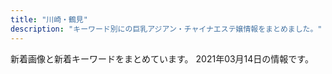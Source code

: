 ```yaml
---
title: "川崎・鶴見"
description: "キーワード別にの巨乳アジアン・チャイナエステ嬢情報をまとめました。"
---
```


新着画像と新着キーワードをまとめています。
2021年03月14日の情報です。

<DmmAffiliateIns />
<KeywordTable
  shops={
    [
    {
        "keywords": {},
        "url": "http://good.abnavi.info/",
        "img_links": [],
        "name": "GooD",
        "station": "JR\u9db4\u898b\u99c5\u6771\u53e3"
    },
    {
        "url": "https://hatsukoi.est.cm/",
        "keywords": {},
        "name": "\u521d\u604b",
        "img_links": [],
        "station": "JR\u9db4\u898b\u99c5\u6771\u53e3"
    },
    {
        "keywords": {},
        "name": "\u4e00\u76ee\u60da\u308c",
        "url": "https://hitomebore.tokyo/",
        "img_links": [
            "https://hitomebore.tokyo/img/images/nav_03.png",
            "https://hitomebore.tokyo/img/images/nav_04.png",
            "https://hitomebore.tokyo/img/r4.jpg",
            "https://hitomebore.tokyo/img/images/nav_01.png",
            "https://hitomebore.tokyo/img/r3.jpg",
            "https://hitomebore.tokyo/img/images/nav_05.png",
            "https://hitomebore.tokyo/img/r1.jpg",
            "https://hitomebore.tokyo/img/images/nav_06.png",
            "https://hitomebore.tokyo/img/images/nav_02.png",
            "https://hitomebore.tokyo/img/r2.jpg"
        ],
        "station": "JR\u9db4\u898b\u99c5\u6771\u53e3"
    },
    {
        "url": "http://genkimori.ests.jp/",
        "img_links": [],
        "name": "\u4eba\u9b5a\u306e\u604b",
        "station": "JR\u9db4\u898b\u99c5\u6771\u53e3",
        "keywords": {}
    },
    {
        "url": "http://rabbit.est.cm/",
        "name": "\u7e01\u5712",
        "station": "JR\u5ddd\u5d0e\u99c5\u6771\u53e3",
        "img_links": [
            "http://rabbit.est.cm/photos/sites/29/2020/11/2020110707012088.jpg",
            "http://rabbit.est.cm/images/mobile.jpg",
            "http://rabbit.est.cm/images/nbj2.jpg",
            "http://rabbit.est.cm/photos/sites/29/2017/03/girls03.jpg",
            "http://rabbit.est.cm/images/top.jpg",
            "http://rabbit.est.cm/photos/sites/29/2017/09/2017090411494123.jpg",
            "http://rabbit.est.cm/images/s_news.png",
            "http://rabbit.est.cm/photos/sites/29/2017/02/3.jpg",
            "http://rabbit.est.cm/photos/sites/29/2017/03/188375621118420915.jpg",
            "http://rabbit.est.cm/images/s_staff.png",
            "http://rabbit.est.cm/images/acc2.jpg",
            "http://rabbit.est.cm/images/acc5.jpg",
            "http://rabbit.est.cm/images/pick.png",
            "http://rabbit.est.cm/photos/sites/29/2018/08/2018081709473259.jpg",
            "http://rabbit.est.cm/images/acc4.jpg",
            "http://rabbit.est.cm/photos/sites/29/2017/04/01.jpg",
            "http://rabbit.est.cm/images/nbj3.jpg",
            "http://rabbit.est.cm/images/acc3.jpg"
        ],
        "keywords": {
            "86": 14,
            "D": 14
        }
    },
    {
        "station": "JR\u77e2\u5411\u99c5\u897f\u53e3",
        "url": "http://kafu.ests.co/",
        "keywords": {},
        "name": "\u5bf5\u6df1\u82b1\u98a8",
        "img_links": []
    },
    {
        "station": "\u4eac\u6025\u9db4\u898b\u99c5\u6771\u53e3",
        "img_links": [
            "http://tsurumi-est.xyz/images/mobile.png",
            "http://tsurumi-est.xyz/images/s_staff.png",
            "http://tsurumi-est.xyz/images/int1.jpg",
            "http://tsurumi-est.xyz/images/g3.jpg",
            "http://tsurumi-est.xyz/images/mens-esthe1.png",
            "http://tsurumi-est.xyz/g1.jpg",
            "http://cdn.dino-es.com/images/logo/88x31NewDinoEs.png",
            "http://tsurumi-est.xyz/g3.jpg",
            "http://tsurumi-est.xyz/g2.jpg",
            "http://tsurumi-est.xyz/images/flash.jpg",
            "http://tsurumi-est.xyz/images/s_staff1.png",
            "http://tsurumi-est.xyz/images/g0.jpg",
            "http://tsurumi-est.xyz/images/top.jpg",
            "http://tsurumi-est.xyz/images/flash2.jpg",
            "http://tsurumi-est.xyz/images/g2.jpg",
            "http://tsurumi-est.xyz/images/g5.jpg",
            "http://momipara.jp/img/link/momi88.jpg",
            "http://tsurumi-est.xyz/g0.jpg",
            "http://tsurumi-est.xyz/images/g1.jpg",
            "http://tsurumi-est.xyz/images/int2.jpg"
        ],
        "name": "Smile",
        "url": "http://tsurumi-est.xyz/",
        "keywords": {
            "C": 16,
            "E": 2,
            "D": 4
        }
    },
    {
        "keywords": {
            "C": 10,
            "85": 13,
            "86": 39,
            "D": 52
        },
        "name": "\u7518\u5473\u6599",
        "station": "JR\u9db4\u898b\u99c5\u6771\u53e3",
        "url": "https://kanmiryou.xyz.mn/",
        "img_links": [
            "https://kanmiryou.xyz.mn/images/room4.jpg",
            "https://kanmiryou.xyz.mn/photos/sites/40/2021/03/2021030614173823.jpg",
            "https://kanmiryou.xyz.mn/images/s1.jpg",
            "https://kanmiryou.xyz.mn/images/s_news.jpg",
            "https://kanmiryou.xyz.mn/photos/sites/40/2021/03/2021030614173780.jpg",
            "https://kanmiryou.xyz.mn/images/news_bj2.jpg",
            "https://kanmiryou.xyz.mn/images/s2.jpg",
            "https://kanmiryou.xyz.mn/images/tel.jpg",
            "https://kanmiryou.xyz.mn/images/room3.jpg",
            "https://kanmiryou.xyz.mn/images/new.jpg",
            "https://kanmiryou.xyz.mn/images/mobile.jpg",
            "https://kanmiryou.xyz.mn/images/room1.jpg",
            "https://kanmiryou.xyz.mn/images/room2.jpg",
            "https://kanmiryou.xyz.mn/photos/sites/40/2021/03/2021030618231353.jpg",
            "https://kanmiryou.xyz.mn/images/s_face.jpg",
            "https://kanmiryou.xyz.mn/photos/sites/40/2021/03/2021030614173724.jpg",
            "https://kanmiryou.xyz.mn/images/top.jpg",
            "https://kanmiryou.xyz.mn/images/s_staff.jpg"
        ]
    },
    {
        "station": "JR\u9db4\u898b\u99c5\u6771\u53e3",
        "img_links": [
            "http://esthe-heal.com/staff/rui/01mb.jpg",
            "http://esthe-heal.com/staff/yuyu/01.jpg",
            "http://esthe-heal.com/staff/sakura/01.jpg",
            "http://esthe-heal.com/staff/kana/01mb.jpg",
            "http://esthe-heal.com/img/ttl_pickup.png",
            "http://esthe-heal.com/staff/sayuri/01mb.jpg",
            "http://esthe-heal.com/staff/aya/01mb.jpg",
            "http://esthe-heal.com/img/ttl_mobile.png",
            "http://esthe-heal.com/i/files/homeimg.jpg",
            "http://esthe-heal.com/staff/haruna/01.jpg",
            "http://esthe-heal.com/staff/haruna/01mb.jpg",
            "http://esthe-heal.com/staff/rubi/01mb.jpg",
            "http://esthe-heal.com/staff/sayuri/01.jpg",
            "http://esthe-heal.com/staff/momo/01mb.jpg",
            "http://esthe-heal.com/img/link/koko_234x60.png",
            "http://esthe-heal.com/staff/rui/01.jpg",
            "http://esthe-heal.com/staff/mimi/01mb.jpg",
            "http://esthe-heal.com/staff/mimi/01.jpg",
            "http://esthe-heal.com/staff/miho/01mb.jpg",
            "http://esthe-heal.com/staff/yuki/01.jpg",
            "http://esthe-heal.com/staff/sakura/01mb.jpg",
            "http://esthe-heal.com/img/ttl_recbnr.png",
            "http://esthe-heal.com/staff/momo/01.jpg",
            "http://esthe-heal.com/img/att.jpg",
            "http://esthe-heal.com/staff/rubi/01.jpg",
            "http://esthe-heal.com/staff/kaori/01mb.jpg",
            "http://esthe-heal.com/staff/sizuka/01.jpg",
            "http://esthe-heal.com/staff/kana/01.jpg",
            "http://esthe-heal.com/staff/yuyu/01mb.jpg",
            "http://esthe-heal.com/staff/sizuka/01mb.jpg",
            "http://esthe-heal.com/staff/miho/01.jpg",
            "http://esthe-heal.com/img/ttl_wnew.png",
            "http://esthe-heal.com/img/ttl_staff.png",
            "http://esthe-heal.com/pic/head.jpg",
            "http://esthe-heal.com/staff/kaori/01.jpg",
            "http://esthe-heal.com/staff/yuki/01mb.jpg",
            "http://esthe-heal.com/staff/aya/01.jpg"
        ],
        "url": "http://esthe-heal.com/",
        "keywords": {
            "C": 23
        },
        "name": "Yulala"
    },
    {
        "keywords": {
            "G": 2,
            "\u30bb\u30af\u30b7\u30fc": 2,
            "\u80f8": 1
        },
        "station": "JR\u9db4\u898b\u99c5\u6771\u53e3",
        "url": "http://www.fukuen.in/",
        "name": "\u798f\u7e01\u30fbFUKUEN",
        "img_links": [
            "http://www.fukuen.in/img/girl/list/swest5751a73c1d67d106b755f2a10f214b1fb.jpg",
            "http://www.fukuen.in/img/girl/list/slist48970948df1b5f673ddccf8bdc1c27ca3.jpg",
            "http://www.fukuen.in/img/girl/extra/risa_20200923_5.jpg",
            "http://www.fukuen.in/img/girl/main/smain425ef08e32ca6d2936eee599647ef1be42.jpg",
            "http://www.fukuen.in/img/girl/main/smain746910286ab0a44682bfc6f093f287b998.jpg",
            "http://www.fukuen.in/img/material/shiatsu4rev1.jpg",
            "http://www.fukuen.in/img/material/shiatsu5rev1.jpg",
            "http://www.fukuen.in/img/girl/main/smain13372fb92a183b52eed6697b1dc18d650f.jpg",
            "http://www.fukuen.in/img/material/oil1.jpg",
            "http://www.fukuen.in/img/girl/main/smain114a604c7246ee7ef21ea1371bf0f8ae541.jpg",
            "http://www.fukuen.in/img/material/bath.jpg",
            "http://www.fukuen.in/img/girl/extra/hotaru200809_1min75.jpg",
            "http://www.fukuen.in/img/girl/list/slist7a7cd4a2a61a08aea05c874262bd2983c.jpg",
            "http://www.fukuen.in/img/material/sentai4.jpg",
            "http://www.fukuen.in/img/girl/main/smain1435a475e5294d8872e2908b6e44ff2fd28.jpg",
            "http://www.fukuen.in/img/girl/main/smain81429f69a5e0facf26b5c596ab5374c79a.jpg",
            "http://www.fukuen.in/img/material/akasuri3.jpg",
            "http://www.fukuen.in/img/girl/main/smain23a5f5188f9c41ddb221fc0bead2a8556b.jpg",
            "http://www.fukuen.in/img/material/sentai6rev1.jpg",
            "http://www.fukuen.in/img/girl/list/slist21d95f10417cbe687c362ac86a6caaf51.jpg",
            "http://www.fukuen.in/img/girl/pickup/pickup20200705191440.jpg",
            "http://www.fukuen.in/img/girl/extra/ai_20200914_1.jpg",
            "http://www.fukuen.in/img/girl/list/slist5751a73c1d67d106b755f2a10f214b1fb.jpg",
            "http://www.fukuen.in/img/girl/pickup/pickup20200705191524.jpg",
            "http://www.fukuen.in/img/girl/main/smain52fb1c032274e28d599eed619e1bedc3e4.jpg",
            "http://www.fukuen.in/img/girl/extra/risa_20200923_4.jpg",
            "http://www.fukuen.in/img/girl/main/smain513f8bf8e4517330b71f7b182328a05400.jpg",
            "http://www.fukuen.in/img/girl/extra/haruka_20210313_5.jpg",
            "http://www.fukuen.in/img/girl/main/smain141e48573960397dac752f153b86f52127e.jpg",
            "http://www.fukuen.in/img/girl/list/swest25902fb05705d4f4dcd3bb55fc78d46ee.jpg",
            "http://www.fukuen.in/img/girl/main/smain721ab20435a050b6117e25de016c851a5e.jpg",
            "http://www.fukuen.in/img/girl/main/smain11372fb92a183b52eed6697b1dc18d650f.jpg",
            "http://www.fukuen.in/img/material/akasuri6rev1.jpg",
            "http://www.fukuen.in/img/girl/extra/haruka_20210313_3.jpg",
            "http://www.fukuen.in/img/girl/list/slist13198a095a589d6e99c04b29b48a066f60.jpg",
            "http://www.fukuen.in/img/girl/main/smain21a5f5188f9c41ddb221fc0bead2a8556b.jpg",
            "http://www.fukuen.in/img/girl/extra/yuki_20210310_4.jpg",
            "http://www.fukuen.in/img/girl/main/smain113a604c7246ee7ef21ea1371bf0f8ae541.jpg",
            "http://www.fukuen.in/img/girl/extra/hotaru200809_4min75.jpg",
            "http://www.fukuen.in/img/camp/20210303_spring.png",
            "http://www.fukuen.in/img/material/image_auth.png",
            "http://www.fukuen.in/img/girl/extra/risa_20200923_3.jpg",
            "http://www.fukuen.in/img/girl/pickup/pickup20200705191159.jpg",
            "http://www.fukuen.in/img/girl/list/swest145a475e5294d8872e2908b6e44ff2fd28.jpg",
            "http://www.fukuen.in/img/girl/extra/hotaru200809_2min75.jpg",
            "http://www.fukuen.in/img/girl/list/swest8fbaefba79306aed7d52f3369481c4f79.jpg",
            "http://www.fukuen.in/img/girl/extra/ai_20200914_2.jpg",
            "http://www.fukuen.in/img/girl/extra/yuki_20210310_7.jpg",
            "http://www.fukuen.in/img/girl/main/smain8415e8cbb1c49eb7c8caa026cbfa4e5e53.jpg",
            "http://www.fukuen.in/img/girl/extra/yuki_20210310_5.jpg",
            "http://www.fukuen.in/img/material/akasuri1.jpg",
            "http://www.fukuen.in/img/girl/extra/ai_20200914_3.jpg",
            "http://www.fukuen.in/img/material/sentai1.jpg",
            "http://www.fukuen.in/img/material/front.jpg",
            "http://www.fukuen.in/img/girl/extra/yuki_20210310_6.jpg",
            "http://www.fukuen.in/img/material/shiatsu2.jpg",
            "http://www.fukuen.in/img/material/oil6.jpg",
            "http://www.fukuen.in/img/girl/main/smain11154c6465b3e80f1950af663ae9de86840.jpg",
            "http://www.fukuen.in/img/material/shiatsu6.jpg",
            "http://www.fukuen.in/img/girl/main/smain1425a475e5294d8872e2908b6e44ff2fd28.jpg",
            "http://www.fukuen.in/img/girl/main/smain134ec1dcb677e5be350bb150449f6c30de9.jpg",
            "http://www.fukuen.in/img/material/sentai3.jpg",
            "http://www.fukuen.in/img/girl/list/slist11a00cec64c1902f8f81d6458bd81ecc3.jpg",
            "http://www.fukuen.in/img/material/akasuri4.jpg",
            "http://www.fukuen.in/img/girl/main/smain41f486b583999cfcec7913d7843c608159.jpg",
            "http://www.fukuen.in/img/girl/main/smain22a5f5188f9c41ddb221fc0bead2a8556b.jpg",
            "http://www.fukuen.in/img/girl/extra/yuki_20210310_3.jpg",
            "http://www.fukuen.in/img/girl/main/smain133ec1dcb677e5be350bb150449f6c30de9.jpg",
            "http://www.fukuen.in/img/girl/list/swest13a9012a45cd10e4bbf815bf1cd1dfb50a.jpg",
            "http://www.fukuen.in/img/girl/main/smain711ab20435a050b6117e25de016c851a5e.jpg",
            "http://www.fukuen.in/img/girl/extra/ai_20200914_4.jpg",
            "http://www.fukuen.in/img/material/shiatsu1.jpg",
            "http://www.fukuen.in/img/girl/extra/yuki_20210310_1.jpg",
            "http://www.fukuen.in/img/girl/list/swest1154c6465b3e80f1950af663ae9de86840.jpg",
            "http://www.fukuen.in/img/camp/20200610_shinki.jpg",
            "http://www.fukuen.in/img/material/sentai2.jpg",
            "http://www.fukuen.in/img/girl/extra/hotaru200809_3min75.jpg",
            "http://www.fukuen.in/img/girl/main/smain736910286ab0a44682bfc6f093f287b998.jpg",
            "http://www.fukuen.in/img/girl/list/swest4f486b583999cfcec7913d7843c608159.jpg",
            "http://www.fukuen.in/img/girl/main/smain53fb1c032274e28d599eed619e1bedc3e4.jpg",
            "http://www.fukuen.in/img/girl/main/smain131a9012a45cd10e4bbf815bf1cd1dfb50a.jpg",
            "http://www.fukuen.in/img/material/akasuri2rev1.jpg",
            "http://www.fukuen.in/img/girl/main/smain12372fb92a183b52eed6697b1dc18d650f.jpg",
            "http://www.fukuen.in/img/girl/main/smain135ec1dcb677e5be350bb150449f6c30de9.jpg",
            "http://www.fukuen.in/img/girl/main/smain115a604c7246ee7ef21ea1371bf0f8ae541.jpg",
            "http://www.fukuen.in/img/girl/main/smain132ec1dcb677e5be350bb150449f6c30de9.jpg",
            "http://www.fukuen.in/img/material/akasuri5rev1.jpg",
            "http://www.fukuen.in/img/material/arrow_prev.png",
            "http://www.fukuen.in/img/girl/list/swest11a00cec64c1902f8f81d6458bd81ecc3.jpg",
            "http://www.fukuen.in/img/material/oil2.jpg",
            "http://www.fukuen.in/img/girl/extra/haruka_20210313_2.jpg",
            "http://www.fukuen.in/img/girl/extra/haruka_20210313_4.jpg",
            "http://www.fukuen.in/img/girl/list/slist1154c6465b3e80f1950af663ae9de86840.jpg",
            "http://www.fukuen.in/img/girl/extra/haruka_20210313_1.jpg",
            "http://www.fukuen.in/img/girl/main/smain14440463708cafed5ed2857e0fb652102bb.jpg",
            "http://www.fukuen.in/img/material/sentai5rev1.jpg",
            "http://www.fukuen.in/img/girl/main/smain82429f69a5e0facf26b5c596ab5374c79a.jpg",
            "http://www.fukuen.in/img/girl/pickup/pickup20200705191051.jpg",
            "http://www.fukuen.in/img/girl/list/slist8fbaefba79306aed7d52f3369481c4f79.jpg",
            "http://www.fukuen.in/img/girl/extra/risa_20200923_1.jpg",
            "http://www.fukuen.in/img/girl/extra/yuki_20210310_2.jpg",
            "http://www.fukuen.in/img/girl/main/smain112a604c7246ee7ef21ea1371bf0f8ae541.jpg",
            "http://www.fukuen.in/img/material/oil3.jpg",
            "http://www.fukuen.in/img/girl/main/smain435ef08e32ca6d2936eee599647ef1be42.jpg",
            "http://www.fukuen.in/img/girl/main/smain83429f69a5e0facf26b5c596ab5374c79a.jpg",
            "http://www.fukuen.in/img/girl/extra/risa_20200923_2.jpg",
            "http://www.fukuen.in/img/girl/list/swest72b8648aae56da25b7c7573dc007cc2de.jpg",
            "http://www.fukuen.in/img/material/arrow_next.png",
            "http://www.fukuen.in/img/material/oil5.jpg",
            "http://www.fukuen.in/img/material/shiatsu3.jpg",
            "http://www.fukuen.in/img/material/oil4.jpg",
            "http://www.fukuen.in/img/girl/list/slist14e48573960397dac752f153b86f52127e.jpg",
            "http://www.fukuen.in/img/girl/main/smain14540463708cafed5ed2857e0fb652102bb.jpg"
        ]
    },
    {
        "url": "http://baburin.iest.info/",
        "img_links": [
            "http://baburin.iest.info/photos/sites/2/2018/03/1.jpg",
            "http://baburin.iest.info/images/acc.jpg",
            "http://baburin.iest.info/images/acc1.jpg",
            "http://baburin.iest.info/photos/sites/2/2018/11/2018112214225177.jpg",
            "http://baburin.iest.info/photos/sites/2/2020/10/2020100615314175.jpg",
            "http://baburin.iest.info/images/s_info.jpg",
            "http://baburin.iest.info/images/mibile.jpg",
            "http://baburin.iest.info/images/s_news.jpg",
            "http://baburin.iest.info/photos/sites/2/2019/06/2019062312555740.jpg",
            "http://baburin.iest.info/photos/sites/2/2020/02/2020021216314936.jpg",
            "http://baburin.iest.info/photos/sites/2/2018/06/2018063004421199.jpg",
            "http://baburin.iest.info/photos/sites/2/2019/12/2019121012234134.jpg",
            "http://baburin.iest.info/photos/sites/2/2018/06/2018062508384319.jpg",
            "http://baburin.iest.info/photos/sites/2/2018/10/2018103017042054.jpg",
            "http://baburin.iest.info/photos/sites/2/2019/12/2019121012290043.jpg",
            "http://baburin.iest.info/photos/sites/2/2018/09/2018091006542340.jpg",
            "http://baburin.iest.info/images/top.png",
            "http://baburin.iest.info/images/staff0.jpg",
            "http://baburin.iest.info/photos/sites/2/2019/12/2019121012271150.jpg",
            "http://baburin.iest.info/images/s_staff.jpg",
            "http://baburin.iest.info/images/s_pick.jpg",
            "http://baburin.iest.info/photos/sites/2/2020/02/2020020617495273.jpg",
            "http://baburin.iest.info/photos/sites/2/2018/07/2018072409124390.jpg",
            "http://baburin.iest.info/photos/sites/2/2019/12/2019121112381870.jpg",
            "http://baburin.iest.info/images/s_face.jpg",
            "http://baburin.iest.info/photos/sites/2/2018/12/2018120114132410.jpg"
        ],
        "name": "\u30d0\u30d6\u308a\u3093\u5a18",
        "keywords": {
            "82": 13,
            "D": 128,
            "85": 39,
            "E": 13,
            "83": 13,
            "C": 52,
            "87": 91,
            "88": 11,
            "86": 52
        },
        "station": "\u4eac\u6025\u9db4\u898b\u99c5\u6771\u53e3"
    },
    {
        "keywords": {},
        "url": "http://massage-salon.xyz/",
        "img_links": [
            "http://massage-salon.xyz/wp-content/uploads/2018/11/IMG_6692-300x200.jpg",
            "http://massage-salon.xyz/wp-content/themes/template-salon2/images/main3.jpg",
            "http://massage-salon.xyz/wp-content/uploads/2018/04/s2-500x467.jpg",
            "http://massage-salon.xyz/wp-content/uploads/2019/02/IMG_0144.jpg",
            "http://massage-salon.xyz/wp-content/uploads/2019/02/IMG_0142-201x300.jpg",
            "http://massage-salon.xyz/wp-content/uploads/2019/02/IMG_0142-500x750.jpg",
            "http://cdn.dino-es.com/images/logo/200x40DinoEs.png",
            "http://massage-salon.xyz/wp-content/themes/template-salon2/images/header-tel.png",
            "http://massage-salon.xyz/wp-content/uploads/2019/02/IMG_0142-686x1024.jpg",
            "http://massage-salon.xyz/wp-content/uploads/2019/02/IMG_0144-500x750.jpg",
            "http://massage-salon.xyz/wp-content/uploads/2018/12/img_6768.jpg",
            "http://massage-salon.xyz/wp-content/themes/template-salon2/images/main1.jpg",
            "http://massage-salon.xyz/wp-content/uploads/2018/04/s4.jpg",
            "http://massage-salon.xyz/wp-content/uploads/2018/12/img_6766-182x300.jpg",
            "http://massage-salon.xyz/wp-content/themes/template-salon2/images/main2.jpg",
            "http://massage-salon.xyz/wp-content/themes/template-salon2/images/noimg.jpg",
            "http://massage-salon.xyz/wp-content/uploads/2019/02/IMG_0144-185x300.jpg",
            "http://massage-salon.xyz/wp-content/uploads/2018/04/s2.jpg",
            "http://massage-salon.xyz/wp-content/uploads/2019/03/IMG_0208-300x200.jpg",
            "http://massage-salon.xyz/wp-content/uploads/2018/04/s3-500x467.jpg",
            "http://massage-salon.xyz/wp-content/uploads/2018/04/s3.jpg",
            "http://massage-salon.xyz/wp-content/uploads/2018/04/s1-500x466.jpg",
            "http://massage-salon.xyz/wp-content/uploads/2018/12/img_6768-181x300.jpg",
            "http://massage-salon.xyz/wp-content/uploads/2018/04/s4-500x467.jpg",
            "http://massage-salon.xyz/wp-content/uploads/2018/12/img_6766.jpg",
            "http://massage-salon.xyz/wp-content/uploads/2018/04/s1.jpg"
        ],
        "name": "\u723d\u3084\u304b\u306a\u671d",
        "station": "JR\u5ddd\u5d0e\u99c5\u6771\u53e3"
    },
    {
        "name": "Lucky\u30fb\u30e9\u30c3\u30ad\u30fc",
        "img_links": [
            "http://t-lucky.work/sp/menu/interior.jpg",
            "http://t-lucky.work/sp/images/rec1.jpg",
            "http://t-lucky.work/images/9.jpg",
            "http://t-lucky.work/img/yuki1.jpg",
            "http://t-lucky.work/img/rei1.jpg",
            "http://t-lucky.work/img/yuyu1.jpg",
            "http://t-lucky.work/sp/images/int2.jpg",
            "http://t-lucky.work/staff/yuki.jpg",
            "http://t-lucky.work/images/news.jpg",
            "http://t-lucky.work/staff/yuyu.jpg",
            "http://t-lucky.work/images/int1.jpg",
            "http://t-lucky.work/sp/images/newsb.jpg",
            "http://t-lucky.work/img/mimi1.jpg",
            "http://t-lucky.work/sp/images/pc.jpg",
            "http://t-lucky.work/sp/staff/aya.jpg",
            "http://t-lucky.work/sp/images/tel.jpg",
            "http://t-lucky.work/sp/staff/rei.jpg",
            "http://t-lucky.work/sp/img/rei1.jpg",
            "http://t-lucky.work/img/yumi1.jpg",
            "http://t-lucky.work/images/head.jpg",
            "http://t-lucky.work/sp/images/b3.jpg",
            "http://t-lucky.work/img/aya1.jpg",
            "http://t-lucky.work/sp/images/ac1.jpg",
            "http://t-lucky.work/sp/images/sys2.jpg",
            "http://t-lucky.work/images/staff_t.jpg",
            "http://t-lucky.work/sp/img/yuki1.jpg",
            "http://t-lucky.work/staff/emi.jpg",
            "http://t-lucky.work/images/b1.jpg",
            "http://t-lucky.work/images/b3.jpg",
            "http://t-lucky.work/sp/menu/top.jpg",
            "http://t-lucky.work/sp/images/menu/staff.jpg",
            "http://t-lucky.work/sp/staff/yuki.jpg",
            "http://t-lucky.work/staff/yumi.jpg",
            "http://t-lucky.work/sp/img/mimi1.jpg",
            "http://t-lucky.work/images/5.jpg",
            "http://t-lucky.work/sp/img/yuyu1.jpg",
            "http://t-lucky.work/images/2.jpg",
            "http://t-lucky.work/sp/images/top.jpg",
            "http://t-lucky.work/sp/img/emi1.jpg",
            "http://t-lucky.work/staff/mika.jpg",
            "http://t-lucky.work/sp/images/menu/top.jpg",
            "http://t-lucky.work/images/sys4.jpg",
            "http://t-lucky.work/images/sm.jpg",
            "http://t-lucky.work/sp/staff/mimi.jpg",
            "http://t-lucky.work/img/mika1.jpg",
            "http://t-lucky.work/images/3.jpg",
            "http://t-lucky.work/sp/images/b1.jpg",
            "http://t-lucky.work/sp/images/news.jpg",
            "http://t-lucky.work/images/b2.jpg",
            "http://t-lucky.work/sp/images/topgirl.jpg",
            "http://t-lucky.work/images/interior_t.jpg",
            "http://t-lucky.work/sp/images/interior_t.jpg",
            "http://t-lucky.work/images/8.jpg",
            "http://t-lucky.work/images/line.png",
            "http://t-lucky.work/sp/images/sys1.jpg",
            "http://t-lucky.work/sp/img/aya1.jpg",
            "http://t-lucky.work/sp/staff/mika.jpg",
            "http://t-lucky.work/images/tr.jpg",
            "http://t-lucky.work/sp/staff/yumi.jpg",
            "http://t-lucky.work/sp/images/footer.jpg",
            "http://t-lucky.work/sp/img/mika1.jpg",
            "http://t-lucky.work/sp/staff/rina.jpg",
            "http://t-lucky.work/sp/images/int1.jpg",
            "http://t-lucky.work/images/sys2.jpg",
            "http://t-lucky.work/sp/staff/yuyu.jpg",
            "http://t-lucky.work/sp/img/yumi1.jpg",
            "http://t-lucky.work/sp/images/head.jpg",
            "http://t-lucky.work/images/sys3.jpg",
            "http://t-lucky.work/staff/rina.jpg",
            "http://t-lucky.work/img/emi1.jpg",
            "http://t-lucky.work/images/6.jpg",
            "http://t-lucky.work/sp/staff/emi.jpg",
            "http://t-lucky.work/images/sys1.jpg",
            "http://t-lucky.work/sp/img/rina1.jpg",
            "http://t-lucky.work/images/4.jpg",
            "http://t-lucky.work/images/int2.jpg",
            "http://t-lucky.work/staff/aya.jpg",
            "http://t-lucky.work/images/1.jpg",
            "http://t-lucky.work/sp/images/b2.jpg",
            "http://t-lucky.work/staff/rei.jpg",
            "http://t-lucky.work/sp/images/staff_t.jpg",
            "http://t-lucky.work/sp/menu/staff.jpg",
            "http://t-lucky.work/images/7.jpg",
            "http://t-lucky.work/img/rina1.jpg",
            "http://t-lucky.work/staff/mimi.jpg",
            "http://t-lucky.work/images/ta.jpg"
        ],
        "url": "http://t-lucky.work/",
        "keywords": {},
        "station": "\u9db4\u898b\u99c5\u6771\u53e3"
    },
    {
        "url": "https://tsurumi-mensesthe.com/",
        "station": "JR\u9db4\u898b\u99c5\u897f\u53e3",
        "img_links": [
            "https://tsurumi-mensesthe.com/staff/riri-l2.jpg",
            "https://tsurumi-mensesthe.com/footer/footer-staff.png",
            "https://tsurumi-mensesthe.com/footer/footer-tel.png",
            "https://tsurumi-mensesthe.com/staff/momoka-s2.jpg",
            "https://tsurumi-mensesthe.com/staff/satomi-s3.jpg",
            "https://tsurumi-mensesthe.com/staff/yura-s1.jpg",
            "https://tsurumi-mensesthe.com/images/esthe3.jpg",
            "https://tsurumi-mensesthe.com/staff/sora-l1.jpg",
            "https://tsurumi-mensesthe.com/room/room-l3.jpg",
            "https://tsurumi-mensesthe.com/massage/2020/11/22/coco-s3.jpg",
            "https://tsurumi-mensesthe.com/staff/new-top.jpg",
            "https://tsurumi-mensesthe.com/staff/sora-l2.jpg",
            "https://tsurumi-mensesthe.com/images/esthe4.jpg",
            "https://inage-mensesthe.com/icon/line.png",
            "https://inage-mensesthe.com/icon/twitter.png",
            "https://tsurumi-mensesthe.com/staff/momoka-l3.jpg",
            "https://tsurumi-mensesthe.com/staff/sachi-l3.jpg",
            "https://tsurumi-mensesthe.com/images/esthe1.jpg",
            "https://tsurumi-mensesthe.com/staff/sachi-l4.jpg",
            "https://tsurumi-mensesthe.com/staff/yura-s3.jpg",
            "https://tsurumi-mensesthe.com/staff/sachi-top.jpg",
            "https://tsurumi-mensesthe.com/staff/yura-top.jpg",
            "https://inage-mensesthe.com/icon/facebook.png",
            "https://tsurumi-mensesthe.com/staff/momoka-l2.jpg",
            "https://tsurumi-mensesthe.com/staff/satomi-s1.jpg",
            "https://tsurumi-mensesthe.com/icon/yelp.png",
            "https://tsurumi-mensesthe.com/staff/yura-l3.jpg",
            "https://tsurumi-mensesthe.com/staff/miki-s2.jpg",
            "https://tsurumi-mensesthe.com/staff/miki-s1.jpg",
            "https://tsurumi-mensesthe.com/staff/sachi-s2.jpg",
            "https://tsurumi-mensesthe.com/icon/facebook.png",
            "https://tsurumi-mensesthe.com/images/main-sp.jpg",
            "https://tsurumi-mensesthe.com/staff/sora-s1.jpg",
            "https://tsurumi-mensesthe.com/staff/riri-s1.jpg",
            "https://tsurumi-mensesthe.com/staff/momoka-s1.jpg",
            "https://tsurumi-mensesthe.com/staff/sora-top.jpg",
            "https://tsurumi-mensesthe.com/icon/line.png",
            "https://tsurumi-mensesthe.com/staff/momoka-top.jpg",
            "https://tsurumi-mensesthe.com/staff/riri-s2.jpg",
            "https://tsurumi-mensesthe.com/staff/miki-l2.jpg",
            "https://tsurumi-mensesthe.com/staff/satomi-top.jpg",
            "https://tsurumi-mensesthe.com/staff/new-s1.jpg",
            "https://tsurumi-mensesthe.com/staff/momoka-l1.jpg",
            "https://tsurumi-mensesthe.com/staff/yura-s2.jpg",
            "https://tsurumi-mensesthe.com/footer/footer-line.png",
            "https://tsurumi-mensesthe.com/staff/sachi-s4.jpg",
            "https://tsurumi-mensesthe.com/staff/sachi-l2.jpg",
            "https://tsurumi-mensesthe.com/room/room-l1.jpg",
            "https://tsurumi-mensesthe.com/staff/sora-s2.jpg",
            "https://tsurumi-mensesthe.com/images/clear.png",
            "https://tsurumi-mensesthe.com/massage/2021/01/05/stand-by.jpg",
            "https://tsurumi-mensesthe.com/staff/yura-l1.jpg",
            "https://tsurumi-mensesthe.com/staff/satomi-l3.jpg",
            "https://tsurumi-mensesthe.com/staff/riri-l1.jpg",
            "https://tsurumi-mensesthe.com/staff/sachi-l1.jpg",
            "https://tsurumi-mensesthe.com/staff/yura-l2.jpg",
            "https://tsurumi-mensesthe.com/images/qrcode.png",
            "https://tsurumi-mensesthe.com/staff/sachi-s1.jpg",
            "https://tsurumi-mensesthe.com/staff/new-l1.jpg",
            "https://tsurumi-mensesthe.com/staff/satomi-l1.jpg",
            "https://tsurumi-mensesthe.com/staff/sachi-s3.jpg",
            "https://tsurumi-mensesthe.com/icon/twitter.png",
            "https://inage-mensesthe.com/icon/yelp.png",
            "https://tsurumi-mensesthe.com/staff/momoka-s3.jpg",
            "https://tsurumi-mensesthe.com/room/room-l2.jpg",
            "https://tsurumi-mensesthe.com/room/room-l4.jpg",
            "https://tsurumi-mensesthe.com/images/header3.png",
            "https://tsurumi-mensesthe.com/massage/2021/03/01/miki-s1.jpg",
            "https://tsurumi-mensesthe.com/staff/satomi-s2.jpg",
            "https://tsurumi-mensesthe.com/staff/riri-top.jpg",
            "https://tsurumi-mensesthe.com/staff/miki-top.jpg",
            "https://tsurumi-mensesthe.com/images/main1.jpg",
            "https://tsurumi-mensesthe.com/staff/satomi-l2.jpg",
            "https://tsurumi-mensesthe.com/massage/2021/03/09/new-s1.jpg",
            "https://tsurumi-mensesthe.com/images/esthe2.jpg",
            "https://tsurumi-mensesthe.com/staff/miki-l1.jpg"
        ],
        "keywords": {
            "85": 27,
            "86": 9,
            "90": 9,
            "88": 18,
            "87": 9
        },
        "name": "sweet"
    },
    {
        "img_links": [
            "https://www.pal-spa.com/img/girl/main/smain283aa054b0383cc218664f07c55c4e1d3f0.jpg",
            "https://www.pal-spa.com/img/blog/palspa_blog_20191201_aica6.jpg",
            "https://www.pal-spa.com/img/girl/list/slist31991bce11ee745ecab812af3ff1cb34c6.jpg",
            "https://www.pal-spa.com/img/blog/palspa_blog_20200113_miyuki2.jpg",
            "https://www.pal-spa.com/img/girl/list/swest32552450a07c5e6fcf616569ce56276f28.jpg",
            "https://www.pal-spa.com/img/blog/palspa_blog_20191201_yui5.jpg",
            "https://www.pal-spa.com/img/blog/palspa_blog_20191201_aica7.jpg",
            "https://www.pal-spa.com/img/girl/list/swest95fea8ce189d2417d922eb9079627b3ac.jpg",
            "https://www.pal-spa.com/img/girl/list/swest21a4782a043e7ca29f58aba8d6552a2d6e.jpg",
            "https://www.pal-spa.com/img/blog/palspa_blog_20191204_izumi7.jpg",
            "https://www.pal-spa.com/img/girl/main/smain95ef1bf25458f90407a4281129029fee02.jpg",
            "https://www.pal-spa.com/img/blog/palspa_blog_20200803_ai5.jpg",
            "https://www.pal-spa.com/img/girl/list/slist256b08026e0fe59c124751f4ba2dce9484.jpg",
            "https://www.pal-spa.com/img/blog/postimage20190615060904.jpg",
            "https://www.pal-spa.com/img/girl/list/slist2803b6e28547718e5f6d36e0d1c631fbcd.jpg",
            "https://www.pal-spa.com/img/blog/palspa_blog_20191201_yui3.jpg",
            "https://www.pal-spa.com/img/blog/palspa_blog_20200113_miyuki4.jpg",
            "https://www.pal-spa.com/img/girl/main/smain3448922ce8484534d2b75a91ab7a300e6de.jpg",
            "https://www.pal-spa.com/img/blog/palspa_blog_20191204_erica4.jpg",
            "https://www.pal-spa.com/img/blog/postimage20191201160113.jpg",
            "https://www.pal-spa.com/img/girl/main/smain43f417400ac5884575399559541bcf4c17.jpg",
            "https://www.pal-spa.com/img/girl/pickup/pickup20200923134207.jpg",
            "https://www.pal-spa.com/img/girl/list/slist3554b4a93c1d8da9b438b9a8315d5d34f1.jpg",
            "https://www.pal-spa.com/img/girl/main/smain821caefc8aa890323cc659f5abf9da1937.jpg",
            "https://www.pal-spa.com/img/blog/palspa_blog_20200316_aya6.jpg",
            "https://www.pal-spa.com/img/blog/palspa_blog_20200113_miyuki1.jpg",
            "https://www.pal-spa.com/img/camp/camp_20210101min75.jpg",
            "https://www.pal-spa.com/img/girl/main/smain3535044e0e79b6d94578c6c78296fb853e4.jpg",
            "https://www.pal-spa.com/img/girl/main/smain251b45d339d6509c6b7779e499e2a9b6ba6.jpg",
            "https://www.pal-spa.com/img/blog/palspa_blog_20191201_yui1.jpg",
            "https://www.pal-spa.com/img/blog/palspa_blog_20200316_aya9.jpg",
            "https://www.pal-spa.com/img/girl/main/smain851caefc8aa890323cc659f5abf9da1937.jpg",
            "https://www.pal-spa.com/img/girl/pickup/pickup20200730025343.jpg",
            "https://www.pal-spa.com/img/girl/main/smain295c66d8a8ea77ad563b7a5d4d245be38c5.jpg",
            "https://www.pal-spa.com/img/blog/palspa_blog_20191201_kiki1.jpg",
            "https://www.pal-spa.com/img/girl/list/swest352b89681dd1c11f6c2b3d93f5253fdb44.jpg",
            "https://www.pal-spa.com/img/girl/main/smain242efb09e433a238cc9c94272805945bf96.jpg",
            "https://www.pal-spa.com/img/blog/palspa_blog_20191201_kiki5.jpg",
            "https://www.pal-spa.com/img/girl/main/smain94ef1bf25458f90407a4281129029fee02.jpg",
            "https://www.pal-spa.com/img/girl/main/smain29126f46703ae5614cc6531d2d744ef64cb.jpg",
            "https://www.pal-spa.com/img/blog/palspa_blog_20200316_aya7.jpg",
            "https://www.pal-spa.com/img/girl/main/smain3458922ce8484534d2b75a91ab7a300e6de.jpg",
            "https://www.pal-spa.com/img/girl/main/smain424a6d03832c91a865b6562a3dc842e51a.jpg",
            "https://www.pal-spa.com/img/girl/main/smain91489e4bc2f68cb6c1df5f2c0780e53ef2.jpg",
            "https://www.pal-spa.com/img/girl/list/slist82771fec40d02127b42e7e4941a97d5e8.jpg",
            "https://www.pal-spa.com/img/blog/palspa_blog_20191204_erica5.jpg",
            "https://www.pal-spa.com/img/blog/palspa_blog_20191201_aica5.jpg",
            "https://www.pal-spa.com/img/girl/list/swest2815022380c60cdc7043c4ec074cee02f5.jpg",
            "https://www.pal-spa.com/img/blog/palspa_blog_20200803_ai4.jpg",
            "https://www.pal-spa.com/img/blog/palspa_blog_20200316_aya5.jpg",
            "https://www.pal-spa.com/img/blog/palspa_blog_20191201_kiki2.jpg",
            "https://www.pal-spa.com/img/girl/main/smain314f04254ecea9c57f49748c46b01a7664c.jpg",
            "https://www.pal-spa.com/img/blog/palspa_blog_20191204_erica3.jpg",
            "https://www.pal-spa.com/img/girl/main/smain212a4782a043e7ca29f58aba8d6552a2d6e.jpg",
            "https://www.pal-spa.com/img/girl/pickup/pickup20200822001327.jpg",
            "https://www.pal-spa.com/img/girl/list/slist29b91c9bcc8e157811f43836e0e81c7a7e.jpg",
            "https://www.pal-spa.com/img/girl/list/sface3c2ba25b14b61f54befa1ec672e487350.jpg",
            "https://www.pal-spa.com/img/girl/main/smain214a4782a043e7ca29f58aba8d6552a2d6e.jpg",
            "https://www.pal-spa.com/img/blog/palspa_blog_20200803_ai9.jpg",
            "https://www.pal-spa.com/img/blog/palspa_blog_20191201_aica1.jpg",
            "https://www.pal-spa.com/img/girl/list/sface21a4782a043e7ca29f58aba8d6552a2d6e.jpg",
            "https://www.pal-spa.com/img/blog/palspa_blog_20191201_kiki3.jpg",
            "https://www.pal-spa.com/img/blog/palspa_blog_20200803_ai1.jpg",
            "https://www.pal-spa.com/img/girl/main/smain81aaf0584954cf78c6fa0e4d5235d359c9.jpg",
            "https://www.pal-spa.com/img/girl/main/smain355497d0fc321a60342a97907dcf15eddb4.jpg",
            "https://www.pal-spa.com/img/girl/main/smain2352be10adc295a0fc3adfdb5b77838c4a7.jpg",
            "https://www.pal-spa.com/img/girl/main/smain32aa1148d56856a2cfde4a3dfdd8d1c5ed.jpg",
            "https://www.pal-spa.com/img/blog/postimage20191201160850.jpg",
            "https://www.pal-spa.com/img/blog/palspa_blog_20191204_erica7.jpg",
            "https://www.pal-spa.com/img/blog/palspa_blog_20191204_erica1.jpg",
            "https://www.pal-spa.com/img/blog/palspa_blog_20210120_haruka1.jpg",
            "https://www.pal-spa.com/img/blog/palspa_blog_20200803_ai3.jpg",
            "https://www.pal-spa.com/img/blog/palspa_blog_20200113_miyuki3.jpg",
            "https://www.pal-spa.com/img/girl/list/swest31f19f00dae05be97f6dce6cb5dbe8eec8.jpg",
            "https://www.pal-spa.com/img/girl/main/smain285aa054b0383cc218664f07c55c4e1d3f0.jpg",
            "https://www.pal-spa.com/img/girl/list/swest3c2ba25b14b61f54befa1ec672e487350.jpg",
            "https://www.pal-spa.com/img/blog/palspa_blog_20200803_ai6.jpg",
            "https://www.pal-spa.com/img/girl/main/smain32444cc176e6519c5cfcaa30cdb6b3d4ae6.jpg",
            "https://www.pal-spa.com/img/blog/palspa_blog_20191204_erica6.jpg",
            "https://www.pal-spa.com/img/blog/palspa_blog_20191204_izumi3.jpg",
            "https://www.pal-spa.com/img/girl/list/swest2934a16061b4519bc353f475021810bbc2.jpg",
            "https://www.pal-spa.com/img/girl/main/smain32344cc176e6519c5cfcaa30cdb6b3d4ae6.jpg",
            "https://www.pal-spa.com/img/girl/main/smain281fd9bc58195da2c4f8c318534044e362e.jpg",
            "https://www.pal-spa.com/img/girl/list/swest232be10adc295a0fc3adfdb5b77838c4a7.jpg",
            "https://www.pal-spa.com/img/girl/list/slist24940766e3a46af57756429b6407dea11e.jpg",
            "https://www.pal-spa.com/img/blog/palspa_blog_20200316_aya3.jpg",
            "https://www.pal-spa.com/img/blog/postimage20191201162035.jpg",
            "https://www.pal-spa.com/img/girl/main/smain2322be10adc295a0fc3adfdb5b77838c4a7.jpg",
            "https://www.pal-spa.com/img/girl/main/smain92489e4bc2f68cb6c1df5f2c0780e53ef2.jpg",
            "https://www.pal-spa.com/img/girl/list/slist34fb1e5b054a6796aafb6d24f36ac90950.jpg",
            "https://www.pal-spa.com/img/blog/palspa_blog_20191204_izumi1.jpg",
            "https://www.pal-spa.com/img/girl/main/smain44b39a706bac6618b1571f7fdf4631427d.jpg",
            "https://www.pal-spa.com/img/blog/palspa_blog_20191204_erica2.jpg",
            "https://www.pal-spa.com/img/blog/postimage20190823184018.jpg",
            "https://www.pal-spa.com/img/girl/main/smain32244cc176e6519c5cfcaa30cdb6b3d4ae6.jpg",
            "https://www.pal-spa.com/img/material/image_auth.png",
            "https://www.pal-spa.com/img/girl/main/smain841caefc8aa890323cc659f5abf9da1937.jpg",
            "https://www.pal-spa.com/img/blog/postimage20191201161433.jpg",
            "https://www.pal-spa.com/img/girl/main/smain831caefc8aa890323cc659f5abf9da1937.jpg",
            "https://www.pal-spa.com/img/blog/postimage20200805131611.jpg",
            "https://www.pal-spa.com/img/blog/palspa_blog_20191201_yui4.jpg",
            "https://www.pal-spa.com/img/girl/main/smain254b45d339d6509c6b7779e499e2a9b6ba6.jpg",
            "https://www.pal-spa.com/img/girl/main/smain93489e4bc2f68cb6c1df5f2c0780e53ef2.jpg",
            "https://www.pal-spa.com/img/blog/palspa_blog_20200316_aya1.jpg",
            "https://www.pal-spa.com/img/material/massage_sentai1.jpg",
            "https://www.pal-spa.com/img/blog/palspa_blog_20191201_aica2.jpg",
            "https://www.pal-spa.com/img/blog/postimage20191205024522.jpg",
            "https://www.pal-spa.com/img/material/massage_siatu1.jpg",
            "https://www.pal-spa.com/img/girl/list/sface8aaf0584954cf78c6fa0e4d5235d359c9.jpg",
            "https://www.pal-spa.com/img/girl/list/swest259a92ee295305fdbc6e4cd5a68dad5216.jpg",
            "https://www.pal-spa.com/img/girl/main/smain321552450a07c5e6fcf616569ce56276f28.jpg",
            "https://www.pal-spa.com/img/girl/main/smain2342be10adc295a0fc3adfdb5b77838c4a7.jpg",
            "https://www.pal-spa.com/img/blog/palspa_blog_20200113_miyuki7.jpg",
            "https://www.pal-spa.com/img/material/massage_siatu2.jpg",
            "https://www.pal-spa.com/img/girl/list/sface32552450a07c5e6fcf616569ce56276f28.jpg",
            "https://www.pal-spa.com/img/girl/main/smain253b45d339d6509c6b7779e499e2a9b6ba6.jpg",
            "https://www.pal-spa.com/img/girl/main/smain313cf1a94bbeb47fd61d9c8a0ac5715f220.jpg",
            "https://www.pal-spa.com/img/girl/list/slist21c8c7f499c3f4da854e401c53978a3677.jpg",
            "https://www.pal-spa.com/img/blog/palspa_blog_20200316_aya11.jpg",
            "https://www.pal-spa.com/img/girl/main/smain349afba4e500f33ea543f800c8238c1f49.jpg",
            "https://www.pal-spa.com/img/girl/main/smain28209dcea86d45d39c34084233d3f05abd3.jpg",
            "https://www.pal-spa.com/img/blog/palspa_blog_20191201_kiki6.jpg",
            "https://www.pal-spa.com/img/girl/pickup/pickup20200822150116.jpg",
            "https://www.pal-spa.com/img/girl/main/smain34264ec295988800531cb0f78cdcfbcb9cf.jpg",
            "https://www.pal-spa.com/img/blog/palspa_blog_20191201_kiki7.jpg",
            "https://www.pal-spa.com/img/girl/list/sface34fb1e5b054a6796aafb6d24f36ac90950.jpg",
            "https://www.pal-spa.com/img/material/massage_siatu3.jpg",
            "https://www.pal-spa.com/img/girl/list/slist41179e3d7fbd9c1dd52f6aa2a671ce0bd.jpg",
            "https://www.pal-spa.com/img/girl/main/smain341fb1e5b054a6796aafb6d24f36ac90950.jpg",
            "https://www.pal-spa.com/img/girl/list/swest81caefc8aa890323cc659f5abf9da1937.jpg",
            "https://www.pal-spa.com/img/girl/list/slist32552450a07c5e6fcf616569ce56276f28.jpg",
            "https://www.pal-spa.com/img/girl/main/smain354497d0fc321a60342a97907dcf15eddb4.jpg",
            "https://www.pal-spa.com/img/girl/main/smain215a4782a043e7ca29f58aba8d6552a2d6e.jpg",
            "https://www.pal-spa.com/img/camp/20210303_newface.jpg",
            "https://www.pal-spa.com/img/girl/list/swest41179e3d7fbd9c1dd52f6aa2a671ce0bd.jpg",
            "https://www.pal-spa.com/img/girl/list/sface2815022380c60cdc7043c4ec074cee02f5.jpg",
            "https://www.pal-spa.com/img/girl/list/sface31f19f00dae05be97f6dce6cb5dbe8eec8.jpg",
            "https://www.pal-spa.com/img/girl/list/swest3555f4f6ddd1d0f684161e2eb11920bfd3.jpg",
            "https://www.pal-spa.com/img/blog/palspa_blog_20210120_haruka3.jpg",
            "https://www.pal-spa.com/img/girl/main/smain284aa054b0383cc218664f07c55c4e1d3f0.jpg",
            "https://www.pal-spa.com/img/blog/palspa_blog_20210120_haruka4.jpg",
            "https://www.pal-spa.com/img/blog/palspa_blog_20191201_aica3.jpg",
            "https://www.pal-spa.com/img/girl/list/sface24254584407bed049e349a41c5443a4345.jpg",
            "https://www.pal-spa.com/img/blog/postimage20200316071533.jpg",
            "https://www.pal-spa.com/img/blog/postimage20210128110639.jpg",
            "https://www.pal-spa.com/img/girl/list/sface9b20525be57ec14c2cab254b7f38bd4df.jpg",
            "https://www.pal-spa.com/img/girl/main/smain315f04254ecea9c57f49748c46b01a7664c.jpg",
            "https://www.pal-spa.com/img/girl/main/smain35154b4a93c1d8da9b438b9a8315d5d34f1.jpg",
            "https://www.pal-spa.com/img/girl/main/smain3525044e0e79b6d94578c6c78296fb853e4.jpg",
            "https://www.pal-spa.com/img/girl/main/smain241254584407bed049e349a41c5443a4345.jpg",
            "https://www.pal-spa.com/img/blog/palspa_blog_20191201_kiki4.jpg",
            "https://www.pal-spa.com/img/blog/palspa_blog_20191204_izumi5.jpg",
            "https://www.pal-spa.com/img/blog/palspa_blog_20191204_izumi2.jpg",
            "https://www.pal-spa.com/img/girl/main/smain339afba4e500f33ea543f800c8238c1f49.jpg",
            "https://www.pal-spa.com/img/girl/pickup/pickup20210120104719.jpg",
            "https://www.pal-spa.com/img/girl/list/sface259a92ee295305fdbc6e4cd5a68dad5216.jpg",
            "https://www.pal-spa.com/img/girl/main/smain31aa1148d56856a2cfde4a3dfdd8d1c5ed.jpg",
            "https://www.pal-spa.com/img/blog/palspa_blog_20200316_aya10.jpg",
            "https://www.pal-spa.com/img/blog/postimage20200112225143.jpg",
            "https://www.pal-spa.com/img/girl/main/smain411179e3d7fbd9c1dd52f6aa2a671ce0bd.jpg",
            "https://www.pal-spa.com/img/material/massage_sentai3.jpg",
            "https://www.pal-spa.com/img/blog/palspa_blog_20200316_aya4.jpg",
            "https://www.pal-spa.com/img/girl/main/smain32544cc176e6519c5cfcaa30cdb6b3d4ae6.jpg",
            "https://www.pal-spa.com/img/girl/list/slist9224bead323710d8ed7f0640125518c54.jpg",
            "https://www.pal-spa.com/img/girl/main/smain255b45d339d6509c6b7779e499e2a9b6ba6.jpg",
            "https://www.pal-spa.com/img/girl/list/sface41179e3d7fbd9c1dd52f6aa2a671ce0bd.jpg",
            "https://www.pal-spa.com/img/girl/main/smain2924975d1e88a92635112090a18fddfe496.jpg",
            "https://www.pal-spa.com/img/girl/list/swest24254584407bed049e349a41c5443a4345.jpg",
            "https://www.pal-spa.com/img/girl/main/smain211a4782a043e7ca29f58aba8d6552a2d6e.jpg",
            "https://www.pal-spa.com/img/material/massage_sentai2.jpg",
            "https://www.pal-spa.com/img/blog/palspa_blog_20191204_izumi4.jpg",
            "https://www.pal-spa.com/img/girl/main/smain3438922ce8484534d2b75a91ab7a300e6de.jpg",
            "https://www.pal-spa.com/img/girl/list/slist2384c844601b0fd2f7aabfe4a5a12163b7.jpg",
            "https://www.pal-spa.com/img/blog/palspa_blog_20200803_ai8.jpg",
            "https://www.pal-spa.com/img/girl/list/sface35c7e2ebf50e97c57692dbfd94cccf9ddb.jpg",
            "https://www.pal-spa.com/img/girl/main/smain2312be10adc295a0fc3adfdb5b77838c4a7.jpg",
            "https://www.pal-spa.com/img/girl/list/sface232be10adc295a0fc3adfdb5b77838c4a7.jpg",
            "https://www.pal-spa.com/img/blog/palspa_blog_20200113_miyuki5.jpg",
            "https://www.pal-spa.com/img/blog/postimage20191205024146.jpg",
            "https://www.pal-spa.com/img/blog/palspa_blog_20200113_miyuki8.jpg",
            "https://www.pal-spa.com/img/girl/main/smain311813891f0a4f13a5dcec2552f803dff41.jpg",
            "https://www.pal-spa.com/img/girl/list/sface2934a16061b4519bc353f475021810bbc2.jpg",
            "https://www.pal-spa.com/img/girl/list/swest34fb1e5b054a6796aafb6d24f36ac90950.jpg",
            "https://www.pal-spa.com/img/blog/palspa_blog_20191204_izumi6.jpg",
            "https://www.pal-spa.com/img/blog/palspa_blog_20200113_miyuki6.jpg",
            "https://www.pal-spa.com/img/blog/palspa_blog_20200803_ai7.jpg",
            "https://www.pal-spa.com/img/blog/postimage20190909035711.jpg",
            "https://www.pal-spa.com/img/camp/camp_20210303sp.jpg",
            "https://www.pal-spa.com/img/girl/main/smain2934975d1e88a92635112090a18fddfe496.jpg",
            "https://www.pal-spa.com/img/blog/palspa_blog_20191201_yui6.jpg",
            "https://www.pal-spa.com/img/blog/palspa_blog_20200803_ai2.jpg",
            "https://www.pal-spa.com/img/camp/camp_20210201.jpg",
            "https://www.pal-spa.com/img/blog/palspa_blog_20191201_yui7.jpg",
            "https://www.pal-spa.com/img/girl/main/smain312cf1a94bbeb47fd61d9c8a0ac5715f220.jpg",
            "https://www.pal-spa.com/img/blog/palspa_blog_20200316_aya2.jpg",
            "https://www.pal-spa.com/img/blog/palspa_blog_20191201_aica4.jpg",
            "https://www.pal-spa.com/img/girl/main/smain2332be10adc295a0fc3adfdb5b77838c4a7.jpg",
            "https://www.pal-spa.com/img/girl/list/slist3aa1148d56856a2cfde4a3dfdd8d1c5ed.jpg",
            "https://www.pal-spa.com/img/girl/main/smain213a4782a043e7ca29f58aba8d6552a2d6e.jpg",
            "https://www.pal-spa.com/img/girl/main/smain252b45d339d6509c6b7779e499e2a9b6ba6.jpg",
            "https://www.pal-spa.com/img/blog/palspa_blog_20191201_yui2.jpg",
            "https://www.pal-spa.com/img/blog/palspa_blog_20210120_haruka5.jpg",
            "https://www.pal-spa.com/img/girl/pickup/pickup20200104064211.jpg",
            "https://www.pal-spa.com/img/girl/main/smain2944975d1e88a92635112090a18fddfe496.jpg",
            "https://www.pal-spa.com/img/blog/palspa_blog_20210120_haruka6.jpg",
            "https://www.pal-spa.com/img/blog/palspa_blog_20200316_aya8.jpg"
        ],
        "url": "https://www.pal-spa.com/",
        "name": "Men\u2019s Pal Spa\u30fb\u30e1\u30f3\u30ba\u30d1\u30eb\u30b9\u30d1",
        "station": "JR\u9db4\u898b\u99c5\u6771\u53e3",
        "keywords": {
            "100": 1,
            "G": 13,
            "\u30c0\u30a4\u30ca\u30de\u30a4\u30c8": 1,
            "\u30bb\u30af\u30b7\u30fc": 8
        }
    },
    {
        "name": "\u6843\u6e90\u90f7",
        "img_links": [
            "http://www.iyasi-massage.com/images/staff/sta_0z12.jpg",
            "http://www.iyasi-massage.com/images/staff/sta_010.jpg",
            "http://www.iyasi-massage.com/images/top/top_06.jpg",
            "http://www.iyasi-massage.com/images/top/top_02.jpg",
            "http://www.iyasi-massage.com/images/top/top_01.jpg",
            "http://www.iyasi-massage.com/images/staff/sta_0z6.jpg",
            "http://www.iyasi-massage.com/images/gallery/gallery_404.jpg",
            "http://www.iyasi-massage.com/images/home/QR.png",
            "http://www.iyasi-massage.com/images/top/top_03.jpg",
            "http://www.iyasi-massage.com/images/staff/sta_0z2.jpg",
            "http://www.iyasi-massage.com/images/staff_image/staff_d04.jpg",
            "http://www.iyasi-massage.com/images/staff_image/staff_d01.jpg",
            "http://www.iyasi-massage.com/images/staff_one/staff_one_03.jpg",
            "http://www.iyasi-massage.com/images/staff_one/staff_one_04.jpg",
            "http://www.iyasi-massage.com/images/home/top_qp.jpg",
            "http://www.iyasi-massage.com/images/staff/sta_06.jpg",
            "http://www.iyasi-massage.com/images/staff/sta_08.jpg",
            "http://www.iyasi-massage.com/images/gallery/gallery_top.jpg",
            "http://www.iyasi-massage.com/images/staff_image/staff_d03.jpg",
            "http://www.iyasi-massage.com/images/staff_image/staff_d02.jpg",
            "http://www.iyasi-massage.com/images/gallery/gallery_101.jpg",
            "http://www.iyasi-massage.com/images/system/syatem_303.jpg",
            "http://www.iyasi-massage.com/images/staff/sta_07.jpg",
            "http://www.iyasi-massage.com/images/home/index_tel.jpg",
            "http://www.iyasi-massage.com/images/staff_one/staff_one_01.jpg",
            "http://www.iyasi-massage.com/images/home/index_04.jpg",
            "http://www.iyasi-massage.com/images/system/syatem_301.jpg",
            "http://www.iyasi-massage.com/images/home/index_03.jpg",
            "http://www.iyasi-massage.com/images/staff/staff_top.jpg",
            "http://www.iyasi-massage.com/images/staff_one/staff_one_02.jpg",
            "http://www.iyasi-massage.com/images/staff/sta_01.jpg",
            "http://www.iyasi-massage.com/images/gallery/gallery_102.jpg",
            "http://www.iyasi-massage.com/images/staff_image/staff_d05.jpg",
            "http://www.iyasi-massage.com/images/top/top_05.jpg",
            "http://www.iyasi-massage.com/images/home/index_qup.jpg",
            "http://www.iyasi-massage.com/images/gallery/gallery_01.jpg",
            "http://www.iyasi-massage.com/images/gallery/gallery_401.jpg",
            "http://www.iyasi-massage.com/images/staff_one/staff_one_08.png",
            "http://www.iyasi-massage.com/images/staff/sta_04.jpg",
            "http://www.iyasi-massage.com/images/staff/sta_03.jpg",
            "http://www.iyasi-massage.com/images/top/top_08.png",
            "http://www.iyasi-massage.com/images/staff/sta_0z9.jpg",
            "http://www.iyasi-massage.com/images/staff/sta_0z10.jpg",
            "http://www.iyasi-massage.com/images/gallery/gallery_104.jpg",
            "http://www.iyasi-massage.com/images/staff_one/staff_one_05.jpg",
            "http://www.iyasi-massage.com/images/staff_image/staff_d06.jpg",
            "http://www.iyasi-massage.com/images/staff/sta_021.jpg",
            "http://www.iyasi-massage.com/images/staff_one/staff_one_07.png",
            "http://www.iyasi-massage.com/images/gallery/gallery_403.jpg",
            "http://www.iyasi-massage.com/images/gallery/gallery_103.jpg",
            "http://www.iyasi-massage.com/images/home/index_page_top.jpg",
            "http://www.iyasi-massage.com/images/staff/sta_023.jpg",
            "http://www.iyasi-massage.com/images/top/top_04.jpg",
            "http://www.iyasi-massage.com/images/gallery/gallery_402.jpg",
            "http://www.iyasi-massage.com/images/staff_one/staff_one_top.jpg",
            "http://www.iyasi-massage.com/images/system/syatem_302.jpg",
            "http://www.iyasi-massage.com/images/staff/sta_0z8.jpg"
        ],
        "station": "JR\u5ddd\u5d0e\u99c5\u6771\u53e3",
        "url": "http://www.iyasi-massage.com/",
        "keywords": {}
    },
    {
        "name": "\u6708\u4e0b\u7f8e\u4eba",
        "url": "https://moon-beauty.jp/",
        "station": "JR\u9db4\u898b\u99c5\u6771\u53e3",
        "img_links": [
            "https://moon-beauty.jp/wp/wp-content/uploads/2017/11/mb_front2.png",
            "https://moon-beauty.jp/images/costume/cheergirl01.png",
            "https://moon-beauty.jp/wp/wp-content/uploads/2018/11/1811campaign.png",
            "https://moon-beauty.jp/wp/wp-content/uploads/2021/01/202102campaign.png",
            "https://moon-beauty.jp/images/staff/nana25_02.png",
            "https://moon-beauty.jp/wp/wp-content/uploads/2017/11/27e7586ba3689c74b6428ec7dbfe02a6-700x1244.jpg",
            "https://moon-beauty.jp/wp/wp-content/uploads/2017/11/9ac2dcf4d411d36df940a44359d1e597.jpg",
            "https://moon-beauty.jp/wp/wp-content/uploads/2017/12/dde33c6f84f42b29abc164fed911749d.jpg",
            "https://moon-beauty.jp/images/staff/hikari23_01.png",
            "https://moon-beauty.jp/images/staff/hikari23_02.png",
            "https://moon-beauty.jp/images/costume/cabinattendant02.png",
            "https://moon-beauty.jp/wp/wp-content/uploads/2017/11/6a08b9c7e55a068553569af35285dd93.jpg",
            "https://moon-beauty.jp/wp/wp-content/uploads/2017/11/top03.png",
            "https://moon-beauty.jp/wp/wp-content/uploads/2017/12/11e78c1189d1307c1c0528ca01cf193e.jpg",
            "https://moon-beauty.jp/wp/wp-content/uploads/2019/09/cosplay02.png",
            "https://moon-beauty.jp/images/costume/cheergirl02.png",
            "https://moon-beauty.jp/wp/wp-content/uploads/2017/11/mb_front.png",
            "https://moon-beauty.jp/wp/wp-content/uploads/2020/09/mirai_info.png",
            "https://moon-beauty.jp/wp/wp-content/uploads/2017/12/3addf91ad6b786b4c3fd2e4322dc1181.jpg",
            "https://moon-beauty.jp/wp/wp-content/uploads/2017/11/play.png",
            "https://moon-beauty.jp/wp/wp-content/uploads/2017/11/5.png",
            "https://moon-beauty.jp/wp/wp-content/uploads/2017/11/top02.png",
            "https://moon-beauty.jp/images/staff/emi24_1.png",
            "https://moon-beauty.jp/wp/wp-content/uploads/2017/11/top01-1-700x459.png",
            "https://moon-beauty.jp/wp/wp-content/uploads/2019/07/1907campaign02.png",
            "https://moon-beauty.jp/images/costume/sailorgirl01.png",
            "https://moon-beauty.jp/wp/wp-content/uploads/2017/11/6a08b9c7e55a068553569af35285dd93-700x1244.jpg",
            "https://moon-beauty.jp/wp/wp-content/uploads/2017/11/6.png",
            "https://moon-beauty.jp/images/staff/mirai23.png",
            "https://moon-beauty.jp/wp/wp-content/uploads/2019/11/1911campaign01-700x327.png",
            "https://moon-beauty.jp/wp/wp-content/uploads/2017/11/1.png",
            "https://moon-beauty.jp/wp/wp-content/uploads/2017/11/mb_interior01.png",
            "https://moon-beauty.jp/images/costume/sailorgirl02.png",
            "https://moon-beauty.jp/wp/wp-content/uploads/2017/11/27e7586ba3689c74b6428ec7dbfe02a6.jpg",
            "https://moon-beauty.jp/images/staff/nana25_01.png",
            "https://moon-beauty.jp/wp/wp-content/uploads/2019/11/1911campaign01.png",
            "https://moon-beauty.jp/wp/wp-content/uploads/2020/09/rika_info.png",
            "https://moon-beauty.jp/wp/wp-content/uploads/2017/12/dde33c6f84f42b29abc164fed911749d-700x1246.jpg",
            "https://moon-beauty.jp/images/staff/rika22_01.png",
            "https://moon-beauty.jp/wp/wp-content/uploads/2017/11/campaign1711-700x327.jpg",
            "https://moon-beauty.jp/wp/wp-content/uploads/2019/09/1910campaign02-700x327.png",
            "https://moon-beauty.jp/images/staff/momoka22_01.png",
            "https://moon-beauty.jp/wp/wp-content/uploads/2020/02/2002sp_campaign-700x327.png",
            "https://moon-beauty.jp/wp/wp-content/uploads/2018/09/mb_front4.png",
            "https://moon-beauty.jp/wp/wp-content/uploads/2020/09/nana_info.png",
            "https://moon-beauty.jp/images/staff/izumi23_01.png",
            "https://moon-beauty.jp/wp/wp-content/uploads/2017/12/3addf91ad6b786b4c3fd2e4322dc1181-700x1246.jpg",
            "https://moon-beauty.jp/wp/wp-content/uploads/2019/12/xmas2019_2.jpg",
            "https://moon-beauty.jp/wp/wp-content/uploads/2017/11/4.png",
            "https://moon-beauty.jp/images/costume/cabinattendant01.png",
            "https://moon-beauty.jp/wp/wp-content/uploads/2019/07/1907campaign02-700x327.png",
            "https://moon-beauty.jp/wp/wp-content/uploads/2020/06/202006campaign-700x327.png",
            "https://moon-beauty.jp/wp/wp-content/uploads/2018/09/mb_road02.png",
            "https://moon-beauty.jp/images/campaign2017.jpg",
            "https://moon-beauty.jp/wp/wp-content/uploads/2019/09/cosplay01.png",
            "https://moon-beauty.jp/wp/wp-content/uploads/2017/12/1d7d7d3df21218cb91cce28ca987dca8-700x1246.jpg",
            "https://moon-beauty.jp/images/staff/rika22_02.png",
            "https://moon-beauty.jp/wp/wp-content/uploads/2017/12/1d7d7d3df21218cb91cce28ca987dca8.jpg",
            "https://moon-beauty.jp/images/costume/nursegirl002.png",
            "https://moon-beauty.jp/wp/wp-content/uploads/2017/11/mb_shower.png",
            "https://moon-beauty.jp/images/staff/staff.png",
            "https://moon-beauty.jp/wp/wp-content/uploads/2020/09/costume.png",
            "https://moon-beauty.jp/wp/wp-content/uploads/2019/12/xmas2019.jpg",
            "https://moon-beauty.jp/wp/wp-content/uploads/2019/09/1910campaign01-700x327.png",
            "https://moon-beauty.jp/wp/wp-content/uploads/2019/07/1907campaign01-700x327.png",
            "https://moon-beauty.jp/wp/wp-content/uploads/2017/11/484697b90c0612750e1d8c7c971a16f8.jpg",
            "https://moon-beauty.jp/images/staff/ran23_01.png",
            "https://moon-beauty.jp/wp/wp-content/uploads/2020/01/2002campaign-700x327.png",
            "https://moon-beauty.jp/wp/wp-content/uploads/2017/12/3985d5f04f99b7c5a1b4662bcc831575.jpg",
            "https://moon-beauty.jp/images/costume/nursegirl01.png",
            "https://moon-beauty.jp/wp/wp-content/uploads/2017/11/top01-1.png",
            "https://moon-beauty.jp/wp/wp-content/uploads/2019/07/1907campaign01.png",
            "https://moon-beauty.jp/wp/wp-content/uploads/2017/12/7e6728877b7be3eba7dacfced12e3481.jpg",
            "https://moon-beauty.jp/images/staff/eri21_01.png",
            "https://moon-beauty.jp/wp/wp-content/uploads/2019/12/xmas2019_2-700x327.jpg",
            "https://moon-beauty.jp/wp/wp-content/uploads/2017/11/3.png"
        ],
        "keywords": {
            "86": 12,
            "D": 30,
            "87": 12,
            "89": 6,
            "\u30bb\u30af\u30b7\u30fc": 2,
            "C": 24,
            "88": 12,
            "85": 12
        }
    },
    {
        "name": "For You",
        "url": "http://nymphe-est.xyz/",
        "station": "JR\u77e2\u5411\u99c5",
        "img_links": [
            "http://nymphe-est.xyz/img/cp-ttl.png",
            "http://nymphe-est.xyz/img/tit3.png",
            "http://nymphe-est.xyz/img/tit5.png",
            "http://nymphe-est.xyz/img/cp-desc1.png",
            "http://nymphe-est.xyz/img/phone.png",
            "http://nymphe-est.xyz/img/cast3/img1.jpg",
            "http://nymphe-est.xyz/img/cg04.jpg",
            "http://nymphe-est.xyz/img/cast5/img3-s.jpg",
            "http://nymphe-est.xyz/img/cg03.jpg",
            "http://nymphe-est.xyz/img/tel2.png",
            "http://nymphe-est.xyz/img/m1.png",
            "http://nymphe-est.xyz/img/cast1/img2.jpg",
            "http://nymphe-est.xyz/img/cast6/img2-s.jpg",
            "http://nymphe-est.xyz/img/cast3/img1-s.jpg",
            "http://nymphe-est.xyz/img/tit4.png",
            "http://nymphe-est.xyz/img/cast1/img1.jpg",
            "http://nymphe-est.xyz/img/m2.png",
            "http://nymphe-est.xyz/img/cast3/img2.jpg",
            "http://nymphe-est.xyz/img/cast5/img1.jpg",
            "http://nymphe-est.xyz/img/open.png",
            "http://nymphe-est.xyz/img/cast1/img1-s.jpg",
            "http://nymphe-est.xyz/img/cast2/img1-s.jpg",
            "http://nymphe-est.xyz/img/cast4/img1.jpg",
            "http://nymphe-est.xyz/img/slide2-3.jpg",
            "http://nymphe-est.xyz/img/cp-desc1sp.png",
            "http://nymphe-est.xyz/img/cast5/img1-s.jpg",
            "http://nymphe-est.xyz/img/cast6/img1-s.jpg",
            "http://nymphe-est.xyz/img/cast5/img3.jpg",
            "http://nymphe-est.xyz/img/cast6/img2.jpg",
            "http://nymphe-est.xyz/img/cast5/img2.jpg",
            "http://nymphe-est.xyz/img/slide2-4.jpg",
            "http://nymphe-est.xyz/img/cast2/img2.jpg",
            "http://nymphe-est.xyz/img/cast3/img3.jpg",
            "http://nymphe-est.xyz/img/cg01.jpg",
            "http://nymphe-est.xyz/img/cg02.jpg",
            "http://nymphe-est.xyz/img/cast6/img3-s.jpg",
            "http://nymphe-est.xyz/img/cast4/img2.jpg",
            "http://nymphe-est.xyz/img/cast2/img2-s.jpg",
            "http://nymphe-est.xyz/img/m4.png",
            "http://nymphe-est.xyz/img/slide2-2.jpg",
            "http://nymphe-est.xyz/img/cast1/img2-s.jpg",
            "http://nymphe-est.xyz/img/m5.png",
            "http://nymphe-est.xyz/img/cast4/img1-s.jpg",
            "http://nymphe-est.xyz/img/tit6.png",
            "http://nymphe-est.xyz/img/m3.png",
            "http://nymphe-est.xyz/img/slide2-1.jpg",
            "http://nymphe-est.xyz/img/tit2.png",
            "http://nymphe-est.xyz/img/cast3/img2-s.jpg",
            "http://nymphe-est.xyz/img/h1.png",
            "http://nymphe-est.xyz/img/cast3/img3-s.jpg",
            "http://nymphe-est.xyz/img/cast6/img1.jpg",
            "http://nymphe-est.xyz/img/cast2/img3.jpg",
            "http://nymphe-est.xyz/img/tit1.png",
            "http://nymphe-est.xyz/img/cast6/img3.jpg",
            "http://nymphe-est.xyz/img/m6.png",
            "http://nymphe-est.xyz/img/cast2/img3-s.jpg",
            "http://nymphe-est.xyz/img/cast5/img2-s.jpg",
            "http://nymphe-est.xyz/img/cast2/img1.jpg",
            "http://nymphe-est.xyz/img/cast4/img2-s.jpg"
        ],
        "keywords": {
            "E": 14,
            "D": 14
        }
    },
    {
        "name": "\u30af\u30e9\u30a6\u30f3\u30fbCrown",
        "keywords": {},
        "url": "http://www.crownman.tank.jp/",
        "img_links": [
            "http://www.crownman.tank.jp/public/20210205-013920-405.jpeg",
            "http://www.crownman.tank.jp/public/20191102-172721-416.jpeg",
            "http://www.crownman.tank.jp/public/20201024-121027-887.jpeg",
            "http://www.crownman.tank.jp/public/20210128-093735-441.jpeg",
            "http://www.crownman.tank.jp/public/20200829-204316-579.jpeg",
            "http://www.crownman.tank.jp/images/scrollToTop.png",
            "http://www.crownman.tank.jp/public/20210214-132800-589.jpeg",
            "http://www.crownman.tank.jp/images/h4.jpg",
            "http://www.crownman.tank.jp/images/br1.png",
            "http://www.crownman.tank.jp/images/zj.png",
            "http://www.crownman.tank.jp/images/guest.png",
            "http://www.crownman.tank.jp/images/lyb.png",
            "http://www.crownman.tank.jp/public/20191224-193306-968.jpeg",
            "http://www.crownman.tank.jp/public/20210225-132107-806.jpeg",
            "http://www.crownman.tank.jp/public/20181102-021325-742.jpeg",
            "http://www.crownman.tank.jp/public/20190809-023452-629.jpeg",
            "http://www.crownman.tank.jp/public/20210208-142304-974.jpeg",
            "http://www.crownman.tank.jp/public/20210309-102855-324.jpeg",
            "http://www.crownman.tank.jp/public/20190321-014538-796.jpeg",
            "http://www.crownman.tank.jp/public/20190404-200155-177.jpeg",
            "http://www.crownman.tank.jp/images/contact.png",
            "http://www.crownman.tank.jp/public/20190516-130732-500.jpeg",
            "http://www.crownman.tank.jp/public/20200829-001214-615.jpeg",
            "http://www.crownman.tank.jp/public/20201211-095449-581.jpeg",
            "http://www.crownman.tank.jp/public/20181103-143855-981.jpeg",
            "http://www.crownman.tank.jp/public/20181126-115300-843.jpeg",
            "http://www.crownman.tank.jp/public/20181102-021404-733.jpeg",
            "http://www.crownman.tank.jp/public/20190103-235102-103.jpeg",
            "http://www.crownman.tank.jp/images/h02.jpg",
            "http://www.crownman.tank.jp/public/20210205-163450-850.jpeg",
            "http://www.crownman.tank.jp/public/20201225-105416-366.jpeg",
            "http://www.crownman.tank.jp/images/jt.png",
            "http://www.crownman.tank.jp/public/20190410-032921-983.jpeg",
            "http://www.crownman.tank.jp/public/20201114-223303-188.jpeg",
            "http://www.crownman.tank.jp/public/20210315-113348-885.jpeg",
            "http://www.crownman.tank.jp/public/20210226-091700-151.jpeg",
            "http://www.crownman.tank.jp/images/lj.png",
            "http://www.crownman.tank.jp/ueditor/php/upload/image/20200828/1598625782230952.jpeg",
            "http://www.crownman.tank.jp/public/20181102-021343-999.jpeg",
            "http://www.crownman.tank.jp/public/20210219-091840-338.jpeg",
            "http://www.crownman.tank.jp/images/fj.png",
            "http://www.crownman.tank.jp/public/20210129-124855-823.jpeg",
            "http://www.crownman.tank.jp/public/20201016-024617-911.jpeg",
            "http://www.crownman.tank.jp/public/20201010-151120-691.jpeg",
            "http://www.crownman.tank.jp/public/20181101-091932-723.jpeg",
            "http://www.crownman.tank.jp/images/br.png",
            "http://www.crownman.tank.jp/images/h01.jpg",
            "http://www.crownman.tank.jp/images/h5.jpg",
            "http://www.crownman.tank.jp/public/20210217-094543-773.jpeg",
            "http://www.crownman.tank.jp/ueditor/php/upload/image/20181102/1541123069868367.jpg",
            "http://www.crownman.tank.jp/public/20190512-114325-285.jpeg",
            "http://www.crownman.tank.jp/public/20201211-095701-493.jpeg",
            "http://www.crownman.tank.jp/images/h3.jpg",
            "http://www.crownman.tank.jp/public/20190614-225752-699.jpeg",
            "http://www.crownman.tank.jp/public/20210311-184703-174.jpeg",
            "http://www.crownman.tank.jp/images/xw.png",
            "http://www.crownman.tank.jp/public/20181102-021419-221.jpeg"
        ],
        "station": "JR\u9db4\u898b\u99c5"
    },
    {
        "station": "JR\u9db4\u898b\u99c5\u897f\u53e3",
        "keywords": {
            "86": 1,
            "87": 1,
            "D": 2,
            "C": 12
        },
        "img_links": [
            "http://asatsuyu-es.com/images/picktiao.jpg",
            "http://asatsuyu-es.com/images/st01.jpg",
            "http://asatsuyu-es.com/images/st04.jpg",
            "http://asatsuyu-es.com/images/zi_staff.png",
            "http://asatsuyu-es.com/images/room6.jpg",
            "http://asatsuyu-es.com/images/mobile.jpg",
            "http://asatsuyu-es.com/images/st05.jpg",
            "http://asatsuyu-es.com/images/room2.jpg",
            "http://asatsuyu-es.com/images/newtiao.jpg",
            "http://asatsuyu-es.com/images/room3.jpg",
            "http://asatsuyu-es.com/images/st03b.jpg",
            "http://asatsuyu-es.com/images/st03.jpg",
            "http://asatsuyu-es.com/images/newfacetiao.jpg",
            "http://asatsuyu-es.com/images/top01.jpg",
            "http://asatsuyu-es.com/images/room1.jpg",
            "http://asatsuyu-es.com/images/room4.jpg",
            "http://asatsuyu-es.com/images/st05b.jpg",
            "http://asatsuyu-es.com/images/st02.jpg"
        ],
        "url": "http://asatsuyu-es.com/",
        "name": "\u671d\u9732"
    },
    {
        "name": "\u307c\u304f\u306e\u30c7\u30ea\u30a8\u30b9\u30c6",
        "keywords": {},
        "station": "JR\u5ddd\u5d0e\u99c5\u6771\u53e3",
        "url": "http://deli-esthe.jpn.mn/",
        "img_links": []
    },
    {
        "name": "\u7652\u5065\u697d",
        "station": "JR\u5ddd\u5d0e\u99c5\u6771\u53e3",
        "img_links": [
            "http://es-china.info/staff/sayuri1.jpg",
            "http://es-china.info/images/s_zysx.png",
            "http://es-china.info/staff/sayuri3.jpg",
            "http://es-china.info/staff/ran2.jpg",
            "http://es-china.info/staff/risa2.jpg",
            "http://es-china.info/staff/sasa2.jpg",
            "http://es-china.info/images/s_newface.png",
            "http://es-china.info/staff/risa1.jpg",
            "http://es-china.info/staff/sasa1.jpg",
            "http://es-china.info/images/room2.jpg",
            "http://es-china.info/images/s_news.png",
            "http://es-china.info/images/room4.jpg",
            "http://es-china.info/images/room1.jpg",
            "http://es-china.info/images/s_pickup.png",
            "http://es-china.info/images/mobile.jpg",
            "http://es-china.info/staff/ran1.jpg",
            "http://es-china.info/images/s_staff.png",
            "http://es-china.info/staff/emi2.jpg",
            "http://es-china.info/images/s_ranking.png",
            "http://es-china.info/images/line.png",
            "http://es-china.info/images/no1.png",
            "http://es-china.info/staff/emi1.jpg",
            "http://es-china.info/staff/sayuri2.jpg",
            "http://es-china.info/images/room3.jpg",
            "http://es-china.info/staff/mimi1.jpg",
            "http://es-china.info/staff/mimi2.jpg",
            "http://es-china.info/images/r3.jpg"
        ],
        "url": "http://es-china.info/",
        "keywords": {
            "C": 13
        }
    },
    {
        "url": "http://iyashi-kaze.oks.bz/",
        "keywords": {},
        "station": "JR\u5ddd\u5d0e\u99c5\u6771\u53e3",
        "name": "\u7652\u3057\u98a8\uff5e\u3044\u3084\u3057\u304b\u305c\uff5e",
        "img_links": []
    },
    {
        "url": "http://seifuku.esnavi.work/",
        "station": "JR\u5ddd\u5d0e\u99c5\u897f\u53e3",
        "keywords": {
            "86": 2,
            "C": 2,
            "\u30bb\u30af\u30b7\u30fc": 2,
            "87": 1,
            "88": 1,
            "D": 1,
            "89": 1,
            "83": 2
        },
        "img_links": [
            "http://seifuku.esnavi.work/s_massage.png",
            "http://seifuku.esnavi.work/news.png",
            "http://seifuku.esnavi.work/s_staff.png",
            "http://seifuku.esnavi.work/2/uploadimg/1594168894.jpg",
            "http://seifuku.esnavi.work/biaoti.jpg",
            "http://seifuku.esnavi.work/nei_bj3.jpg",
            "http://seifuku.esnavi.work/2/uploadimg/1602612378.jpeg",
            "http://seifuku.esnavi.work/1.png",
            "http://seifuku.esnavi.work/2/uploadimg/1594168852.jpg",
            "http://seifuku.esnavi.work/6.jpg",
            "http://seifuku.esnavi.work/nei3.jpg",
            "http://seifuku.esnavi.work/2/uploadimg/1594168953.jpg",
            "http://seifuku.esnavi.work/2/uploadimg/1594168912.jpg",
            "http://seifuku.esnavi.work/massage1.png",
            "http://seifuku.esnavi.work/2/uploadimg/1594168989.jpg",
            "http://seifuku.esnavi.work/2.png",
            "http://seifuku.esnavi.work/staff1.jpg",
            "http://seifuku.esnavi.work/int2.png",
            "http://seifuku.esnavi.work/top.png",
            "http://seifuku.esnavi.work/2/uploadimg/1614883193.jpeg",
            "http://seifuku.esnavi.work/nei5.jpg"
        ],
        "name": "\u5236\u670d\u7f8e\u5c11\u5973"
    }
]
}
/>
<DmmAffiliateScript />
